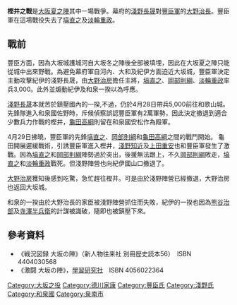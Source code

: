 {{japanese|japanese=樫井の戦い|kana=かしいのたたかい|romaji=Kashii no Tatakai}}
{{Infobox Military Conflict
|conflict=樫井之戰
|partof=[[大坂之役|大坂之役]]
|image=
|caption=
|date=1615年
|place=[[和泉国|和泉国]]樫井
|result=德川幕府勝利
|combatant1=[[德川幕府|德川軍]]
|combatant2=[[豐臣氏|豐臣軍]]
|commander1=[[淺野長晟|淺野長晟]]
|commander2=[[大野治長|大野治長]]
|strength1=5,000人
|strength2=3,000人
|casualties1=不明
|casualties2=不明
}}
{{Campaignbox 大坂之役}}

'''樫井之戰'''是[[大阪夏之陣|大阪夏之陣]]其中一場戰爭。幕府的[[淺野長晟|淺野長晟]]對[[豐臣軍|豐臣軍]]的[[大野治長|大野治長]]。豐臣軍在這場戰役失去了[[塙直之|塙直之]]及[[淡輪重政|淡輪重政]]。

==戰前==
豐臣方面，因為大坂城護城河自大坂冬之陣後全部被填埋，因此在大坂夏之陣只能從城中出來野戰。為避免幕府軍自河內、大和及紀伊方面迫近大坂城，豐臣軍決定主動攻擊紀伊的淺野長晟，由[[大野治房|大野治房]]擔任主將，[[塙直之|塙直之]]、[[岡部則綱|岡部則綱]]、[[淡輪重政|淡輪重政]]率兵3,000。此外並煽動紀伊及和泉一揆以為呼應。
 
[[淺野長晟|淺野長晟]]本就苦於鎮壓國內的一揆,不過，仍於4月28日帶兵5,000前往和歌山城。先鋒隊進入和泉國佐野時，斥候偵察誤認豐臣軍有2萬軍勢，因此決定撤退到適合少數兵力作戰的樫井，[[龜田高綱|龜田高綱]]則留在和泉國安松作為殿軍。
 
4月29日拂曉，豐臣軍的先鋒[[塙直之|塙直之]]、[[岡部則綱|岡部則綱]]和[[龜田高綱|龜田高綱]]之間的戰鬥開始。 龜田開展遲緩戰術，引誘豐臣軍進入樫井，[[淺野知近|淺野知近]]及[[上田重安|上田重安]]也和豐臣軍發生了激戰。因為[[塙直之|塙直之]]和[[岡部則綱|岡部則綱]]陣勢過於突出，後援無法跟上，不久[[岡部則綱|岡部則綱]]敗走，[[塙直之|塙直之]]和[[淡輪重政|淡輪重政]]戰死。但淺野陣營也向紀伊國山口撤退了。
 
[[大野治房|大野治房]]獲知後感到吃驚，急忙趕往樫井。可是由於淺野陣營已經撤退，大野治房也返回大坂城。
 
和泉的一揆由於大野治長的家臣被淺野陣營抓住而失敗，紀伊的一揆也因為[[熊谷治部|熊谷治部]]及[[寺澤半兵衛|寺澤半兵衛]]的計謀被識破，隨即也被鎮壓下來。

==參考資料==
*《戦況図録 大坂の陣》（新人物往来社 別冊歴史読本56）　ISBN 4404030568
*《激闘 大坂の陣》，[[學習研究社|學習研究社]]　ISBN 4056022364

[[Category:大坂之役|Category:大坂之役]]
[[Category:德川家康|Category:德川家康]]
[[Category:豐臣氏|Category:豐臣氏]]
[[Category:淺野氏|Category:淺野氏]]
[[Category:和泉國|Category:和泉國]]
[[Category:泉南市|Category:泉南市]]